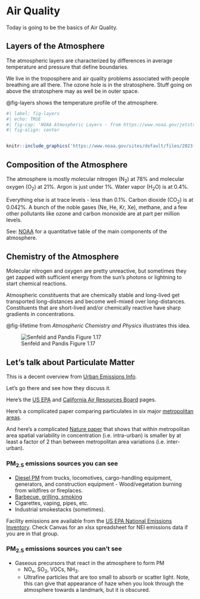 # Air Quality {#sec-AirQuality}

::: {.callout-note appearance="simple"}
Today is going to be the basics of Air Quality.
:::

## Layers of the Atmosphere

The atmospheric layers are characterized by differences in average temperature and pressure that define boundaries.

We live in the troposphere and air quality problems associated with people breathing are all there. The ozone hole is in the stratosphere. Stuff going on above the stratosphere may as well be in outer space.

@fig-layers shows the temperature profile of the atmosphere.

```r
#| label: fig-layers
#| echo: TRUE
#| fig-cap: 'NOAA Atmospheric Layers - from https://www.noaa.gov/jetstream/atmosphere'
#| fig-align: center


knitr::include_graphics('https://www.noaa.gov/sites/default/files/2023-05/atmprofile.jpg')

```

## Composition of the Atmosphere

The atmosphere is mostly molecular nitrogen (N~2~) at 78% and molecular oxygen (O~2~) at 21%.  Argon is just under 1%. Water vapor (H~2~O) is at 0.4%.  

Everything else is at trace levels - less than 0.1%. Carbon dioxide (CO~2~) is at 0.042%. A bunch of the noble gases (Ne, He, Kr, Xe), methane, and a few other pollutants like ozone and carbon monoxide are at part per million levels.  

See: [NOAA](https://www.noaa.gov/jetstream/atmosphere) for a quantitative table of the main components of the atmosphere.  

## Chemistry of the Atmosphere 

Molecular nitrogen and oxygen are pretty unreactive, but sometimes they get zapped with sufficient energy from the sun's photons or lightning to start chemical reactions.  

Atmospheric constituents that are chemically stable and long-lived get transported long-distances and become well-mixed over long-distances.  Constituents that are short-lived and/or chemically reactive have sharp gradients in concentrations.  

@fig-lifetime from *Atmospheric Chemistry and Physics* illustrates this idea.

![Senfeld and Pandis Figure 1.17](https://www.researchgate.net/profile/Ryan-Sullivan-4/publication/280384130/figure/fig1/AS:362705841082368@1463487219029/Spatial-and-temporal-scales-of-variability-of-various-atmospheric-species-Reproduced.png){#fig-lifetime}

## Let's talk about Particulate Matter

This is a decent overview from [Urban Emissions Info](https://urbanemissions.info/blog-pieces/what-is-particulate-matter/).

Let's go there and see how they discuss it.  

Here's the [US EPA](https://www.epa.gov/pm-pollution/particulate-matter-pm-basics) and [California Air Resources Board](https://ww2.arb.ca.gov/resources/inhalable-particulate-matter-and-health) pages.

Here's a complicated paper comparing particulates in six major [metropolitan areas](https://www.tandfonline.com/doi/full/10.1080/15275922.2024.2366796#d1e806).

And here's a complicated [Nature paper](https://www.nature.com/articles/s41370-023-00623-0) that shows that within metropolitan area spatial variability in concentration (i.e. intra-urban) is smaller by at least a factor of 2 than between metropolitan area variations (i.e. inter-urban).  


### PM~2.5~ emissions sources you can see

- [Diesel PM](https://ww2.arb.ca.gov/resources/overview-diesel-exhaust-and-health) from trucks, locomotives, cargo-handling equipment, generators, and construction equipment - Wood/vegetation burning from wildfires or fireplaces.
- [Barbecue, grilling, smoking](https://molekule.com/blogs/all/bbq-smoke-bad-for-health)
- Cigarettes, vaping, pipes, etc.
- Industrial smokestacks (sometimes).

Facility emissions are available from the [US EPA National Emissions Inventory](https://www.epa.gov/air-emissions-inventories/2020-national-emissions-inventory-nei-data). Check Canvas for an xlsx spreadsheet for NEI emissions data if you are in that group.

### PM~2.5~ emissions sources you can't see

- Gaseous precursors that react in the atmosphere to form PM 
  - NO~x~, SO~2~, VOCs, NH~3~.  
  - Ultrafine particles that are too small to absorb or scatter light.  Note, this can give that appearance of haze when you look through the atmosphere towards a landmark, but it is obscured.  
